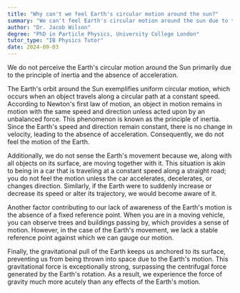 ```yaml
---
title: "Why can't we feel Earth's circular motion around the sun?"
summary: "We can't feel Earth's circular motion around the sun due to the principle of inertia and the lack of acceleration."
author: "Dr. Jacob Wilson"
degree: "PhD in Particle Physics, University College London"
tutor_type: "IB Physics Tutor"
date: 2024-09-03
---
```


We do not perceive the Earth's circular motion around the Sun primarily due to the principle of inertia and the absence of acceleration.

The Earth's orbit around the Sun exemplifies uniform circular motion, which occurs when an object travels along a circular path at a constant speed. According to Newton's first law of motion, an object in motion remains in motion with the same speed and direction unless acted upon by an unbalanced force. This phenomenon is known as the principle of inertia. Since the Earth's speed and direction remain constant, there is no change in velocity, leading to the absence of acceleration. Consequently, we do not feel the motion of the Earth.

Additionally, we do not sense the Earth's movement because we, along with all objects on its surface, are moving together with it. This situation is akin to being in a car that is traveling at a constant speed along a straight road; you do not feel the motion unless the car accelerates, decelerates, or changes direction. Similarly, if the Earth were to suddenly increase or decrease its speed or alter its trajectory, we would become aware of it.

Another factor contributing to our lack of awareness of the Earth's motion is the absence of a fixed reference point. When you are in a moving vehicle, you can observe trees and buildings passing by, which provides a sense of motion. However, in the case of the Earth's movement, we lack a stable reference point against which we can gauge our motion.

Finally, the gravitational pull of the Earth keeps us anchored to its surface, preventing us from being thrown into space due to the Earth's motion. This gravitational force is exceptionally strong, surpassing the centrifugal force generated by the Earth's rotation. As a result, we experience the force of gravity much more acutely than any effects of the Earth's motion.
    